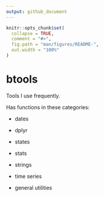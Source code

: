 ```yaml
---
output: github_document
---
```


<!-- README.md is generated from README.Rmd. Please edit that file -->

```r
knitr::opts_chunk$set(
  collapse = TRUE,
  comment = "#>",
  fig.path = "man/figures/README-",
  out.width = "100%"
)
```

# btools

Tools I use frequently.

Has functions in these categories:

-   dates

-   dplyr

-   states

-   stats

-   strings

-   time series

-   general utilities
